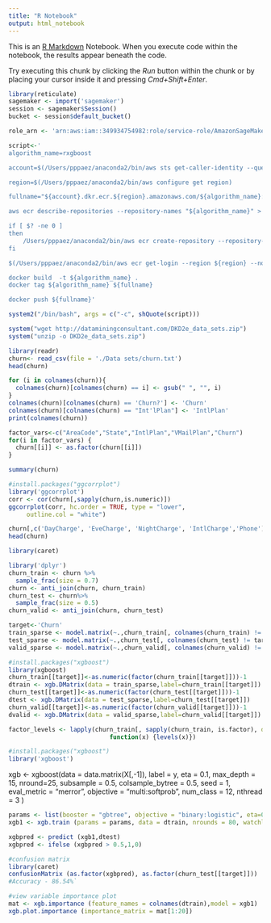 ```yaml
---
title: "R Notebook"
output: html_notebook
---
```


This is an [R Markdown](http://rmarkdown.rstudio.com) Notebook. When you execute code within the notebook, the results appear beneath the code. 

Try executing this chunk by clicking the *Run* button within the chunk or by placing your cursor inside it and pressing *Cmd+Shift+Enter*. 
```r
library(reticulate)
sagemaker <- import('sagemaker')
session <- sagemaker$Session()
bucket <- session$default_bucket()
```
```r
role_arn <- 'arn:aws:iam::349934754982:role/service-role/AmazonSageMaker-ExecutionRole-20180913T235776'
```


```r
script<-'
algorithm_name=rxgboost

account=$(/Users/pppaez/anaconda2/bin/aws sts get-caller-identity --query Account --output text)

region=$(/Users/pppaez/anaconda2/bin/aws configure get region)

fullname="${account}.dkr.ecr.${region}.amazonaws.com/${algorithm_name}:latest"

aws ecr describe-repositories --repository-names "${algorithm_name}" > /dev/null 2>&1

if [ $? -ne 0 ]
then
    /Users/pppaez/anaconda2/bin/aws ecr create-repository --repository-name "${algorithm_name}" > /dev/null
fi

$(/Users/pppaez/anaconda2/bin/aws ecr get-login --region ${region} --no-include-email)

docker build  -t ${algorithm_name} .
docker tag ${algorithm_name} ${fullname}

docker push ${fullname}'
```

```r
system2("/bin/bash", args = c("-c", shQuote(script)))
```

```r
system("wget http://dataminingconsultant.com/DKD2e_data_sets.zip")
system("unzip -o DKD2e_data_sets.zip")
```


```r
library(readr)
churn<- read_csv(file = './Data sets/churn.txt')
head(churn)
```
```r
for (i in colnames(churn)){
  colnames(churn)[colnames(churn) == i] <- gsub(" ", "", i) 
}
colnames(churn)[colnames(churn) == 'Churn?'] <- 'Churn'
colnames(churn)[colnames(churn) == "Int'lPlan"] <- 'IntlPlan'
print(colnames(churn))
```

```r
factor_vars<-c("AreaCode","State","IntlPlan","VMailPlan","Churn")
for(i in factor_vars) {
  churn[[i]] <- as.factor(churn[[i]])
}

summary(churn)
```
```r
#install.packages("ggcorrplot")
library('ggcorrplot')
corr <- cor(churn[,sapply(churn,is.numeric)])
ggcorrplot(corr, hc.order = TRUE, type = "lower",
     outline.col = "white")
```



```r
churn[,c('DayCharge', 'EveCharge', 'NightCharge', 'IntlCharge','Phone')] <- list(NULL)
head(churn)
```
```r
library(caret)
```


```r
library('dplyr')
churn_train <- churn %>%
  sample_frac(size = 0.7)
churn <- anti_join(churn, churn_train)
churn_test <- churn%>%
  sample_frac(size = 0.5)
churn_valid <- anti_join(churn, churn_test)
```


```r
target<-'Churn'
train_sparse <- model.matrix(~.,churn_train[, colnames(churn_train) != target])
test_sparse <- model.matrix(~.,churn_test[, colnames(churn_test) != target])
valid_sparse <- model.matrix(~.,churn_valid[, colnames(churn_valid) != target])
```


```r
#install.packages("xgboost")
library(xgboost)
churn_train[[target]]<-as.numeric(factor(churn_train[[target]]))-1
dtrain <- xgb.DMatrix(data = train_sparse,label=churn_train[[target]]) 
churn_test[[target]]<-as.numeric(factor(churn_test[[target]]))-1
dtest <- xgb.DMatrix(data = test_sparse,label=churn_test[[target]])
churn_valid[[target]]<-as.numeric(factor(churn_valid[[target]]))-1
dvalid <- xgb.DMatrix(data = valid_sparse,label=churn_valid[[target]])
```


```r
factor_levels <- lapply(churn_train[, sapply(churn_train, is.factor), drop=FALSE],
                            function(x) {levels(x)})
```


```r
#install.packages("xgboost")
library('xgboost')
```
xgb <- xgboost(data = data.matrix(X[,-1]), 
 label = y, 
 eta = 0.1,
 max_depth = 15, 
 nround=25, 
 subsample = 0.5,
 colsample_bytree = 0.5,
 seed = 1,
 eval_metric = "merror",
 objective = "multi:softprob",
 num_class = 12,
 nthread = 3
)

```r
params <- list(booster = "gbtree", objective = "binary:logistic", eta=0.3, gamma=0, max_depth=6, min_child_weight=1, subsample=1, colsample_bytree=1)
xgb1 <- xgb.train (params = params, data = dtrain, nrounds = 80, watchlist=list(val=dtest,train=dtrain), print.every.n = 10, early.stop.round = 10, maximize = F , eval_metric = "error")
```


```r
xgbpred <- predict (xgb1,dtest)
xgbpred <- ifelse (xgbpred > 0.5,1,0)
```

```r
#confusion matrix
library(caret)
confusionMatrix (as.factor(xgbpred), as.factor(churn_test[[target]]))
#Accuracy - 86.54%` 

#view variable importance plot
mat <- xgb.importance (feature_names = colnames(dtrain),model = xgb1)
xgb.plot.importance (importance_matrix = mat[1:20]) 
```

